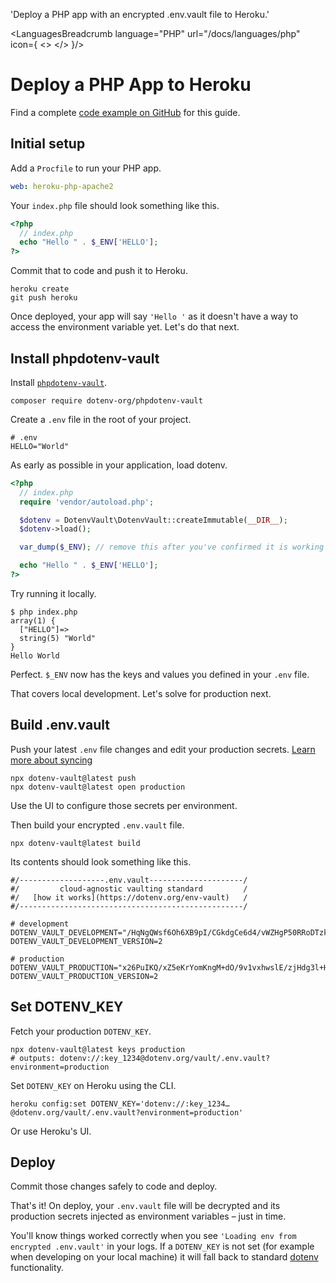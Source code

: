 

  'Deploy a PHP app with an encrypted .env.vault file to Heroku.'

<LanguagesBreadcrumb language="PHP" url="/docs/languages/php" icon={
  <>
    <PhpIcon className="h-10 w-10 text-[#777BB4]"/>
    <HerokuIcon className="h-9 w-9 text-[#430098]"/>
  </>
}/>
# Deploy a PHP App to Heroku
<GuideHeading lead={description} />

<Note>
  Find a complete <a href="https://github.com/dotenv-org/examples/tree/master/php/heroku">code example on GitHub</a> for this guide.
</Note>

## Initial setup

Add a `Procfile` to run your PHP app.

```yaml {{ title: 'Procfile' }}
web: heroku-php-apache2
```

Your `index.php` file should look something like this.

```php {{ title: 'index.php'}}
<?php
  // index.php
  echo "Hello " . $_ENV['HELLO'];
?>
```

Commit that to code and push it to Heroku.

```shell
heroku create
git push heroku
```

Once deployed, your app will say `'Hello '` as it doesn't have a way to access the environment variable yet. Let's do that next.

## Install phpdotenv-vault

Install [`phpdotenv-vault`](https://github.com/dotenv-org/phpdotenv-vault).

```shell
composer require dotenv-org/phpdotenv-vault
```

Create a `.env` file in the root of your project.

```shell {{ title: '.env' }}
# .env
HELLO="World"
```

As early as possible in your application, load dotenv.

```php {{ title: 'index.php'}}
<?php
  // index.php
  require 'vendor/autoload.php';

  $dotenv = DotenvVault\DotenvVault::createImmutable(__DIR__);
  $dotenv->load();

  var_dump($_ENV); // remove this after you've confirmed it is working

  echo "Hello " . $_ENV['HELLO'];
?>
```

Try running it locally.

```shell
$ php index.php
array(1) {
  ["HELLO"]=>
  string(5) "World"
}
Hello World
```

Perfect. `$_ENV` now has the keys and values you defined in your `.env` file.

That covers local development. Let's solve for production next.

## Build .env.vault

Push your latest `.env` file changes and edit your production secrets. [Learn more about syncing](/docs/tutorials/sync)

```shell
npx dotenv-vault@latest push
npx dotenv-vault@latest open production
```

Use the UI to configure those secrets per environment.

<ScreenshotBrowser url="/assets/img/docs/edit-production-value.gif" www="www.dotenv.org" />

Then build your encrypted `.env.vault` file.

```shell
npx dotenv-vault@latest build
```

Its contents should look something like this.

```shell {{ title: '.env.vault' }}
#/-------------------.env.vault---------------------/
#/         cloud-agnostic vaulting standard         /
#/   [how it works](https://dotenv.org/env-vault)   /
#/--------------------------------------------------/

# development
DOTENV_VAULT_DEVELOPMENT="/HqNgQWsf6Oh6XB9pI/CGkdgCe6d4/vWZHgP50RRoDTzkzPQk/xOaQs="
DOTENV_VAULT_DEVELOPMENT_VERSION=2

# production
DOTENV_VAULT_PRODUCTION="x26PuIKQ/xZ5eKrYomKngM+dO/9v1vxhwslE/zjHdg3l+H6q6PheB5GVDVIbZg=="
DOTENV_VAULT_PRODUCTION_VERSION=2
```

## Set DOTENV_KEY

Fetch your production `DOTENV_KEY`.

```shell
npx dotenv-vault@latest keys production
# outputs: dotenv://:key_1234@dotenv.org/vault/.env.vault?environment=production
```

Set `DOTENV_KEY` on Heroku using the CLI.

```shell
heroku config:set DOTENV_KEY='dotenv://:key_1234…@dotenv.org/vault/.env.vault?environment=production'
```

Or use Heroku's UI.

<ScreenshotBrowser url="/assets/img/docs/heroku-config-vars.png" www="www.heroku.com" />

## Deploy

Commit those changes safely to code and deploy.

That's it! On deploy, your `.env.vault` file will be decrypted and its production secrets injected as environment variables – just in time.

<ScreenshotBrowser url="/assets/img/docs/hello-production.png" />

You'll know things worked correctly when you see `'Loading env from encrypted .env.vault'` in your logs. If a `DOTENV_KEY` is not set (for example when developing on your local machine) it will fall back to standard [dotenv](https://github.com/motdotla/dotenv) functionality.

<ScreenshotBrowser url="/assets/img/docs/heroku-logs-vault.png" www="heroku logs --tail" />

<WellDone/>
